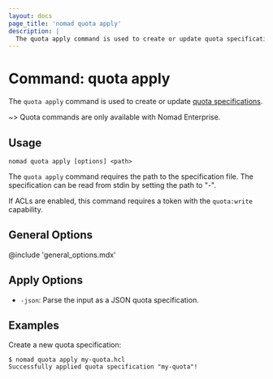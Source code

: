```yaml
---
layout: docs
page_title: 'nomad quota apply'
description: |
  The quota apply command is used to create or update quota specifications.
---
```


# Command: quota apply

The `quota apply` command is used to create or update [quota specifications][].

~> Quota commands are only available with Nomad Enterprise.

## Usage

```plaintext
nomad quota apply [options] <path>
```

The `quota apply` command requires the path to the specification file. The
specification can be read from stdin by setting the path to "-".

If ACLs are enabled, this command requires a token with the `quota:write`
capability.

## General Options

@include 'general_options.mdx'

## Apply Options

- `-json`: Parse the input as a JSON quota specification.

## Examples

Create a new quota specification:

```shell-session
$ nomad quota apply my-quota.hcl
Successfully applied quota specification "my-quota"!
```

[quota specifications]: /nomad/docs/other-specifications/quota
